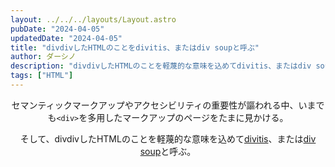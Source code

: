```yaml
---
layout: ../../../layouts/Layout.astro
pubDate: "2024-04-05"
updatedDate: "2024-04-05"
title: "divdivしたHTMLのことをdivitis、またはdiv soupと呼ぶ"
author: ダーシノ
description: "divdivしたHTMLのことを軽蔑的な意味を込めてdivitis、またはdiv soupと呼ぶ。"
tags: ["HTML"]
---
```



<Header {...frontmatter} />

セマンティックマークアップやアクセシビリティの重要性が謳われる中、いまでも`<div>`を多用したマークアップのページをたまに見かける。

そして、divdivしたHTMLのことを軽蔑的な意味を込めて[divitis](https://en.wiktionary.org/wiki/divitis)、または[div soup](https://www.reddit.com/r/css/comments/146c56y/what_is_div_soup/)と呼ぶ。
